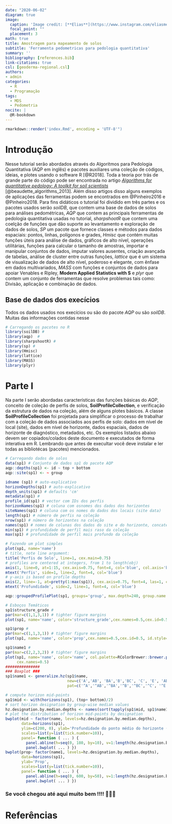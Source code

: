 ```yaml
---
date: "2020-06-02"
diagram: true
image:
  caption: 'Image credit: [**Elias**](https://www.instagram.com/eliasmendescosta/)'
  focal_point: ""
  placement: 3
math: true
title: Amostragem para mapeamento de solos
subtitle: 'Ferramenta pedometricas para pedologia quantitativa'
summary: ''
bibliography: [references.bib]
link-citations: true 
csl: [geoderma-regional.csl]
authors:
- admin
categories:
  - R
  - Programação
tags:
  - MDS
  - Pedometria
nocite: | 
  @R-bookdown
---
```


```r
rmarkdown::render('index.Rmd', encoding = 'UTF-8'")
```

# Introdução
Nesse tutorial serão abordados através do Algoritmos para Pedologia Quantitativa (AQP em inglês) e pacotes auxiliares uma coleção de códigos, ideias, e plotes usando o software R [@R2018]. Toda a teoria por trás de grande parte do código pode ser encontrada no artigo [*Algorithms for quantitative pedology: A toolkit for soil scientists*](https://www.sciencedirect.com/science/article/pii/S009830041200369X?via%3Dihub) [@beaudette_algorithms_2013]. Além disso artigos disso alguns exemplos de aplicações das ferramentas podem se encontrados em @Pinheiro2016 e @Pinheiro2018. Para fins didáticos o tutorial foi dividido em três partes e os pacotes usados serão *soilDB*, que contem uma base de dados de solos para análises pedométricas, *AQP* que contem as principais ferramentas de pedologia quantitativa usadas no tutorial, *sharpshootR* que contem uma coelção de funções que dão suporte ao levantamento e exploração de dados de solos, *SP* um pacote que fornece classes e métodos para dados espaciais: pontos, linhas, polígonos e grades, *Hmisc* que contém muitas funções úteis para análise de dados, gráficos de alto nível, operações utilitárias, funções para calcular o tamanho de amostras, importar e manipular conjuntos de dados, imputar valores ausentes, criação avançada de tabelas, análise de cluster entre outras funções, *lattice* que é um sistema de visualização de dados de alto nível, poderoso e elegante, com ênfase em dados multivariados, *MASS* com funções e conjuntos de dados para apoiar Venables e Ripley, **Modern Applied Statistics with S** e *plyr* que contem um conjunto de ferramentas que resolve problemas tais como: Divisão, aplicação e combinação de dados. 

## Base de dados dos execícios
Todos os dados usados nos execícios ou são do pacote *AQP* ou são *soilDB*. Muitas das informações contidas nesse 

```r
# Carregando os pacotes no R
library(soilDB) # 
library(aqp)  # 
library(sharpshootR) # 
library(sp) # 
library(Hmisc)
library(lattice)
library(MASS)
library(plyr)
```
# Parte I
Na parte I serão abordadas características das funções básicas do *AQP*, conceito de coleção de perfis de solos, **SoilProfileCollection**, e verificação da estrutura de dados na coleção, além de alguns plotes básicos.
A classe **SoilProfileCollection** foi projetada para simplificar o processo de trabalhar com a coleção de dados associados aos perfis de solo: dados em nível de local (site), dados em nível de horizonte, dados espaciais, dados de horizonte de diagnóstico, metadados, etc. Os exemplos listados abaixo devem ser copiados/colados deste documento e executados de forma interativa em R. Lembrando que antes de execultar você deve instalar e ler todas as bibliotécas (pacotes) mencionados. 


```r
# Carregando dados de solos
data(sp1) # Conjunto de dados sp1 do pacote AQP
aqp::depths(sp1) <- id ~ top + bottom
aqp::site(sp1) <- ~ group

idname (sp1) # auto-explicativo
horizonDepths(sp1) # auto-explicativo
depth_units(sp1) # defaults 'cm'
metadata(sp1) # 
profile_id(sp1) # vector com IDs dos perfis
horizonNames(sp1) # coluna com osnomes dos dados dos horizontes
siteNames(sp1) # coluna com os nomes do dados dos locais (site data)
length(sp1) # número de perfis na coleção
nrow(sp1) # número de horizontes na coleção
names(sp1) # nomes de colunas dos dados do site e do horizonte, concatenados em um único vetor
min(sp1) # profundidade de perfil mais raso da coleção
max(sp1) # profundidade de perfil mais profundo da coleção

# Fazendo um plot simples
plot(sp1, name='name')
# title, note line argument:
title('Perfis de Solo', line=1, cex.main=0.75)
# profiles are centered at integers, from 1 to length(obj)
axis(1, line=0, at=1:15, cex.axis=0.75, font=4, col='blue', col.axis='blue', lwd=2)
mtext('Perfis', side=1, line=2, font=4, col='blue')
# y-axis is based on profile depths
axis(2, line=-1, at=pretty(1:max(sp1)), cex.axis=0.75, font=4, las=1, col='blue', col.axis='blue', lwd=2)
mtext('Profundidade', side=2, line=1, font=4, col='blue')

aqp::groupedProfilePlot(sp1, groups='group', max.depth=240, group.name.offset = -5, id.style='side')

# Esboços Temáticos
sp1$structure_grade # 
par(mar=c(1,1,3,1)) # tighter figure margins
plot(sp1, name='name', color='structure_grade',cex.names=0.5,cex.id=0.5, id.style='top',col.legend.cex=1,family="serif")

sp1$prop # 
par(mar=c(1,1,3,1)) # tighter figure margins
plot(sp1, name='name', color='prop',cex.names=0.5,cex.id=0.5, id.style='top',col.legend.cex=1,family="serif")

sp1$name1 # 
par(mar=c(2,2,3,2)) # tighter figure margins
plot(sp1, name='name', color='name', col.palette=RColorBrewer::brewer.pal(9, 'Set1'), col.label='Nomes do Horizontes', 
     cex.names=0.5)
###############
### Boxplot ###
sp1$name1 <- generalize.hz(sp1$name, 
                           new=c('A','AB', 'BA','B','BC', 'C', 'E', 'AE', 'O', 'H', 'R', '2C', '3C', '3B', '3A'), 
                           pat=c('^A','^AB','^BA','^B','^BC','^C', '^E', '^AE', '^O', '^H', '^R', '^2C', '^3C','^3B', '^3A' ))

# compute horizon mid-points 
sp1$mid <- with(horizons(sp1), (top+ bottom)/2)
# sort horizon designation by group-wise median values 
hz.designation.by.median.depths <- names(sort(tapply(sp1$mid, sp1$name1, median)))
# plot the distribution of horizon mid-points by designation 
bwplot(mid ~ factor(name, levels=hz.designation.by.median.depths),
       data=horizons(sp1),       
       ylim=c(200, 0), ylab='Profundidade do ponto médio do horizonte (cm)',       
       scales=list(y=list(tick.number=10)),       
       panel= function ( ... ) {
         panel.abline(h=seq(0, 180, by=10), v=1:length(hz.designation.by.median.depths), col=grey(0.8), lty=3)    
         panel.bwplot( ... ) })
bwplot(prop~ factor(name1, levels=hz.designation.by.median.depths),
       data=horizons(sp1),       
       ylab='Prop',       
       scales=list(y=list(tick.number=10)),       
       panel= function ( ... ) {  
         panel.abline(h=seq(0, 600, by=50), v=1:length(hz.designation.by.median.depths), col=grey(0.8), lty=3)  
         panel.bwplot( ... ) })
```

### Se você chegou até aqui muito bem !!!! 👏👏👏

# Referências
